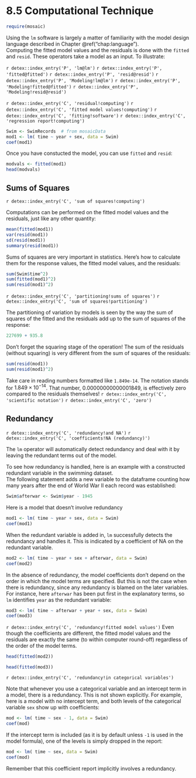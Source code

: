 # 8.5 Computational Technique

```r
require(mosaic)
```

Using the `lm` software is largely a matter of familiarity 
with the model design language described in Chapter \@ref("chap:language").  
Computing the fitted model values and the residuals is 
done with the `fitted` and `resid`.  These operators take
a model as an input.  To illustrate:

`r detex::index_entry('P', 'lm@lm')` 
`r detex::index_entry('P', 'fitted@fitted')` 
`r detex::index_entry('P', 'resid@resid')` 
`r detex::index_entry('P', 'Modeling!lm@lm')` 
`r detex::index_entry('P', 'Modeling!fitted@fitted')` 
`r detex::index_entry('P', 'Modeling!resid@resid')` 

`r detex::index_entry('C', 'residual!computing')` 
`r detex::index_entry('C', 'fitted model values!computing')` 
`r detex::index_entry('C', 'fitting!software')` 
`r detex::index_entry('C', 'regression report!computing')` 



```r
Swim <- SwimRecords  # from mosaicData
mod1 <- lm( time ~ year + sex, data = Swim)
coef(mod1)
```

Once you have constucted the model, you can use `fitted` and
`resid`: 
```r
modvals <- fitted(mod1)
head(modvals)
```


## Sums of Squares

`r detex::index_entry('C', 'sum of squares!computing')` 

Computations can be performed on the fitted model values and the
residuals, just like any other quantity:
```r
mean(fitted(mod1))
var(resid(mod1))
sd(resid(mod1))
summary(resid(mod1))
```

Sums of squares are very important in statistics.  Here's how to
calculate them for the response values, the fitted model values, and
the residuals:

```r
sum(Swim$time^2)
sum(fitted(mod1)^2)
sum(resid(mod1)^2)
```

`r detex::index_entry('C', 'partitioning!sums of squares')` 
`r detex::index_entry('C', 'sum of squares!partitioning')` 

The partitioning of variation by models is seen by the way 
the sum of squares of the fitted and the residuals add up to the sum of squares of the response:
```r
227699 + 935.8
```

Don't forget the squaring stage of the operation!  The sum of the
residuals (without squaring) 
is very different from the sum of squares of the residuals:

```r
sum(resid(mod1))
sum(resid(mod1)^2)
```

Take care in reading numbers formatted like 
`1.849e-14`.   The notation stands for $1.849 \times 10^{-14}$.
That number, $0.00000000000001849$, is effectively zero compared to the
residuals themselves!
`r detex::index_entry('C', 'scientific notation')` 
`r detex::index_entry('C', 'zero')` 


## Redundancy

`r detex::index_entry('C', 'redundancy!and NA')` 
`r detex::index_entry('C', 'coefficients!NA (redundancy)')` 

The `lm` operator will automatically detect redundancy and deal
with it by leaving the redundant terms out of the model.  

To see how redundancy is handled, here is an example with a
constructed redundant variable in the swimming dataset.  
The following statement adds a new variable to the
dataframe counting how many years after the end of World War II each
record was established:
```r
Swim$afterwar <- Swim$year - 1945
```

Here is a model that doesn't involve redundancy
```r
mod1 <- lm( time ~ year + sex, data = Swim)
coef(mod1)
```

When the redundant variable is added in, `lm` successfully
detects the redundancy and handles it.  This is indicated by a
coefficient of NA on the redundant variable.
```r
mod2 <- lm( time ~ year + sex + afterwar, data = Swim)
coef(mod2)
```

In the absence of redundancy, the model coefficients don't depend on
the order in which the model terms are specified.  But this is not the
case when there is redundancy, since any redundancy is blamed on the
later variables.  For instance, here `afterwar` has been put first
in the explanatory terms, so `lm` identifies `year` as the
redundant variable:
```r
mod3 <- lm( time ~ afterwar + year + sex, data = Swim)
coef(mod3)
```

`r detex::index_entry('C', 'redundancy!fitted model values')` 
Even though the coefficients are different, the fitted model values
and the residuals are exactly the same (to within computer round-off)
regardless of the order of the
model terms.
```r
head(fitted(mod2))
```

```r
head(fitted(mod3))
```

`r detex::index_entry('C', 'redundancy!in categorical variables')` 

Note that whenever you use a categorical variable and an intercept
term in a model, there is a redundancy.  This is not shown explicitly.
For example, here is a model with no intercept term, and both levels
of the categorical variable `sex` show up with coefficients:
```r
mod <- lm( time ~ sex - 1, data = Swim)
coef(mod)
```

If the intercept term is included (as it is by default unless
`-1` is used in the model formula), one of the levels is simply
dropped in the report:

```r
mod <- lm( time ~ sex, data = Swim)
coef(mod)
```
Remember that this coefficient report implicitly involves a
redundancy.   

